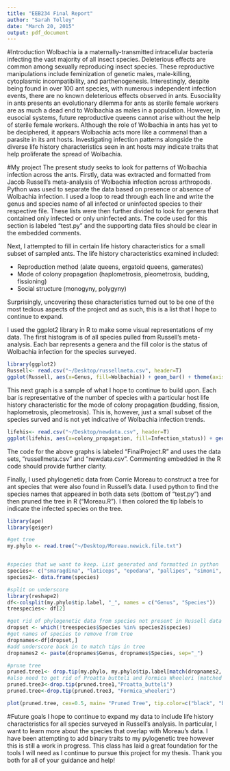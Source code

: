 ```yaml
---
title: "EEB234 Final Report"
author: "Sarah Tolley"
date: "March 20, 2015"
output: pdf_document
---
```


#Introduction
Wolbachia ia a maternally-transmitted intracellular bacteria infecting the vast majority of all insect species. Deleterious effects are common among sexually reproducing insect species. These reproductive manipulations include feminization of genetic males, male-killing, cytoplasmic incompatibility, and parthenogenesis. Interestingly, despite being found in over 100 ant species, with numerous independent infection events, there are no known deleterious effects observed in ants. Eusociality in ants presents an evolutionary dilemma for ants as sterile female workers are as much a dead end to Wolbachia as males in a population. However, in eusocial systems, future reproductive queens cannot arise without the help of sterile female workers. Although the role of Wolbachia in ants has yet to be deciphered, it appears Wolbachia acts more like a commenal than a parasite in its ant hosts. Investigating infection patterns alongside the diverse life history characteristics seen in ant hosts may indicate traits that help proliferate the spread of Wolbachia. 

#My project
The present study seeks to look for patterns of Wolbachia infection across the ants. Firstly, data was extracted and formatted from Jacob Russell's meta-analysis of Wolbachia infection across arthropods. Python was used to separate the data based on presence or absence of Wolbachia infection. I used a loop to read through each line and write the genus and species name of all infected or uninfected species to their respective file. These lists were then further divided to look for genera that contained only infected or only uninfected ants. The code used for this section is labeled "test.py" and the supporting data files should be clear in the embedded comments. 

Next, I attempted to fill in certain life history characteristics for a small subset of sampled ants. The life history characteristics examined included:

  - Reproduction method (alate queens, ergatoid queens, gamerates)
  - Mode of colony propagation (haplometrosis, pleometrosis, budding, fissioning)
  - Social structure (monogyny, polygyny)

Surprisingly, uncovering these characteristics turned out to be one of the most tedious aspects of the project and as such, this is a list that I hope to continue to expand. 

I used the ggplot2 library in R to make some visual representations of my data. The first histogram is of all species pulled from Russell's meta-analysis. Each bar represents a genera and the fill color is the status of Wolbachia infection for the species surveyed. 

```r
library(ggplot2)
Russell<- read.csv("~/Desktop/russellmeta.csv", header=T) 
ggplot(Russell, aes(x=Genus, fill=Wolbachia)) + geom_bar() + theme(axis.line=element_blank(),axis.text.x=element_blank(),      panel.background=element_blank(),panel.border=element_blank(),plot.background=element_blank())
```

This next graph is a sample of what I hope to continue to build upon. Each bar is representative of the number of species with a particular host life history characteristic for the mode of colony propagation (budding, fission, haplometrosis, pleometrosis). This is, however, just a small subset of the species surved and is not yet indicative of Wolbachia infection trends. 

```r
lifehis<- read.csv("~/Desktop/newdata.csv", header=T)
ggplot(lifehis, aes(x=colony_propagation, fill=Infection_status)) + geom_bar(stat="bin", position=position_dodge()) + theme(panel.background=element_blank(),panel.border=element_blank(),plot.background=element_blank(), axis.line=element_blank(),axis.text.y=element_blank())
```


The code for the above graphs is labeled "FinalProject.R" and uses the data sets, "russellmeta.csv" and "newdata.csv". Commenting embedded in the R code should provide further clarity. 

Finally, I used phylogenetic data from Corrie Moreau to construct a tree for ant species that were also found in Russell's data. I used python to find the species names that appeared in both data sets (bottom of "test.py") and then pruned the tree in R ("Moreau.R"). I then colored the tip labels to indicate the infected species on the tree. 

```r
library(ape)
library(geiger)

#get tree
my.phylo <- read.tree("~/Desktop/Moreau.newick.file.txt")


#species that we want to keep. List generated and formatted in python
species<- c("smaragdina", "laticeps", "epedana", "pallipes", "simoni", "mayri", "nitidiceps", "gracillipes", "texana", "stygia", "mocquerysi", "hispanicus", "ocreatus", "emeryi", "feae", "unimaculatus", "augustae", "unicorna", "concenta", "navajoa", "gilva", "gigantea", "imitator", "mayri", "wilverthi", "elegans", "hamatum", "brunneum", "negrosensis", "provancheri", "latispina", "hispanicum", "microps", "panamensis", "inexorata", "spadius", "spininodis", "alienus", "keiteli", "luctuosum", "transfuga", "latreillei", "mayri", "julianus", "destructor", "lobosa", "castanea", "fulviculis", "mexicanus", "incompleta", "brunnea", "williamsi", "rogeri", "nigrescens", "esenbecki", "glaber", "picardi", "clarus", "transversa", "insularis", "stigma", "clavata", "rhea", "wheeleri", "cordatus", "punctata", "maricopa", "vindex", "imparis", "batesi", "typhlops", "apache", "pulchella", "metallica", "snellingi", "opacum", "albipes", "tricarinatus", "hispidum", "jamaicensis", "subterranea", "rogenhoferi", "invicta", "pallipes", "texana", "punctata", "myops", "emeryi", "castanea", "butteli")
species2<- data.frame(species)

#split on underscore 
library(reshape2)
df<-colsplit(my.phylo$tip.label, "_", names = c("Genus", "Species"))
treespecies<- df[2]

#get rid of phylogenetic data from species not present in Russell data
dropset <- which(!treespecies$Species %in% species2$species)
#get names of species to remove from tree
dropnames<-df[dropset,]
#add underscore back in to match tips in tree
dropnames2 <- paste(dropnames$Genus, dropnames$Species, sep="_")

#prune tree
pruned.tree1<- drop.tip(my.phylo, my.phylo$tip.label[match(dropnames2, my.phylo$tip.label)])
#also need to get rid of Proatta butteli and Formica Wheeleri (matched species name belonging to different genus)
pruned.tree3<-drop.tip(pruned.tree1,"Proatta_butteli")
pruned.tree<-drop.tip(pruned.tree3, "Formica_wheeleri")

plot(pruned.tree, cex=0.5, main= "Pruned Tree", tip.color=c("black", "blue", "black", "blue", "black", "black", "blue", "black", "black", "blue", "blue", "black", "black", "black", "black", "black", "black", "blue", "black", "black", "blue", "black", "black", "black", "black", "black", "black", "black", "blue", "black", "black", "blue", "black", "black", "black", "black", "black", "black", "black", "blue", "black", "black", "blue", "black", "blue", "black", "black", "black", "blue", "black", "black", "black", "blue", "blue", "black", "black", "black", "blue", "black", "black", "black", "black", "black", "blue", "blue", "blue", "black", "black", "black", "black", "black", "blue", "black", "blue", "black", "black", "black", "black", "black", "black", "black", "black"))

```

#Future goals
I hope to continue to expand my data to include life history characteristics for all species surveyed in Russell's analysis. In particular, I want to learn more about the species that overlap with Moreau's data. I have been attempting to add binary traits to my pylogenetic tree however this is still a work in progress. This class has laid a great foundation for the tools I will need as I continue to pursue this project for my thesis. Thank you both for all of your guidance and help! 